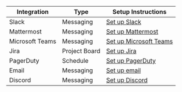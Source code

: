 | Integration     | Type          | Setup Instructions                                                                           |
|-----------------|---------------|----------------------------------------------------------------------------------------------|
| Slack           | Messaging     | [Set up Slack](../access-controls/access-request-plugins/ssh-approval-slack.mdx)             |
| Mattermost      | Messaging     | [Set up Mattermost](../access-controls/access-request-plugins/ssh-approval-mattermost.mdx)   |
| Microsoft Teams | Messaging     | [Set up Microsoft Teams](../access-controls/access-request-plugins/ssh-approval-msteams.mdx) |
| Jira            | Project Board | [Set up Jira](../access-controls/access-request-plugins/ssh-approval-jira.mdx)               |
| PagerDuty       | Schedule      | [Set up PagerDuty](../access-controls/access-request-plugins/ssh-approval-pagerduty.mdx)     |
| Email           | Messaging     | [Set up email](../access-controls/access-request-plugins/ssh-approval-email.mdx)             |
| Discord         | Messaging     | [Set up Discord](../access-controls/access-request-plugins/ssh-approval-discord.mdx)         |